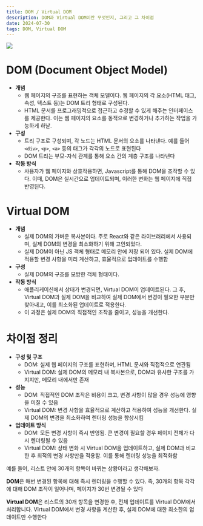 ```yaml
---
title: DOM / Virtual DOM
description: DOM과 Virtual DOM이란 무엇인지, 그리고 그 차이점
date: 2024-07-30
tags: DOM, Virtual DOM
---
```


<Image src="/posts/logs/React/DOM_VirtualDOM/1.png" />

# DOM (Document Object Model)

- **개념**
  - 웹 페이지의 구조를 표현하는 객체 모델이다. 웹 페이지의 각 요소(HTML 태그, 속성, 텍스트 등)는 DOM 트리 형태로 구성된다.
  - HTML 문서를 프로그래밍적으로 접근하고 수정할 수 있게 해주는 인터페이스를 제공한다. 이는 웹 페이지의 요소를 동적으로 변경하거나 추가하는 작업을 가능하게 하낟.
- **구성**
  - 트리 구조로 구성되며, 각 노드는 HTML 문서의 요소를 나타낸다. 예를 들어 `<div>`, `<p>`, `<a>` 등의 태그가 각각의 노드로 표현된다
  - DOM 트리는 부모-자식 관계를 통해 요소 간의 계층 구조를 나타낸다
- **작동 방식**
  - 사용자가 웹 페이지와 상호작용하면, Javascript를 통해 DOM을 조작할 수 있다. 이때, DOM은 실시간으로 업데이트되며, 이러한 변화는 웹 페이지에 직접 반영된다.

# Virtual DOM

- **개념**
  - 실제 DOM의 가벼운 복사본이다. 주로 React와 같은 라이브러리에서 사용되며, 실제 DOM의 변경을 최소화하기 위해 고안되었다.
  - 실제 DOM이 아닌 JS 객체 형태로 메모리 안에 저장 되어 있다. 실제 DOM에 적용할 변경 사항을 미리 계산하고, 효율적으로 업데이트를 수행함
- **구성**
  - 실제 DOM의 구조를 모방한 객체 형태이다.
- **작동 방식**
  - 애플리케이션에서 상태가 변경되면, Virtual DOM이 업데이트된다. 그 후, Virtual DOM과 실제 DOM을 비교하여 실제 DOM에서 변경이 필요한 부분만 찾아내고, 이를 최소화된 업데이트로 적용한다.
  - 이 과정은 실제 DOM의 직접적인 조작을 줄이고, 성능을 개선한다.

# 차이점 정리

- **구성 및 구조**
  - DOM: 실제 웹 페이지의 구조를 표현하며, HTML 문서와 직접적으로 연관됨
  - Virtual DOM: 실제 DOM의 메모리 내 복사본으로, DOM과 유사한 구조를 가지지만, 메모리 내에서만 존재
- **성능**
  - DOM: 직접적인 DOM 조작은 비용이 크고, 변경 사항이 많을 경우 성능에 영향을 미칠 수 있음
  - Virtual DOM: 변경 사항을 효율적으로 계산하고 적용하여 성능을 개선한다. 실제 DOM의 변경을 최소화하여 렌더링 성능을 향상시킴
- **업데이트 방식**
  - DOM: 모든 변경 사항이 즉시 반영됨. 큰 변경이 필요할 경우 페이지 전체가 다시 렌더링될 수 있음
  - Virtual DOM: 상태 변화 시 Virtual DOM을 업데이트하고, 실제 DOM과 비교한 후 최적의 변경 사항만을 적용함. 이를 통해 렌더링 성능을 최적화함

예를 들어, 리스트 안에 30개의 항목이 바뀌는 상황이라고 생각해보자.

**DOM**은 매번 변경된 항목에 대해 즉시 렌더링을 수행할 수 있다. 즉, 30개의 항목 각각에 대해 DOM 조작이 일어나며, 페이지가 30번 변경될 수 있다

**Virtual DOM**은 리스트의 30개 항목을 변경한 후, 전체 업데이트를 Virtual DOM에서 처리합니다. Virtual DOM에서 변경 사항을 계산한 후, 실제 DOM에 대한 최소한의 업데이트만 수행한다
